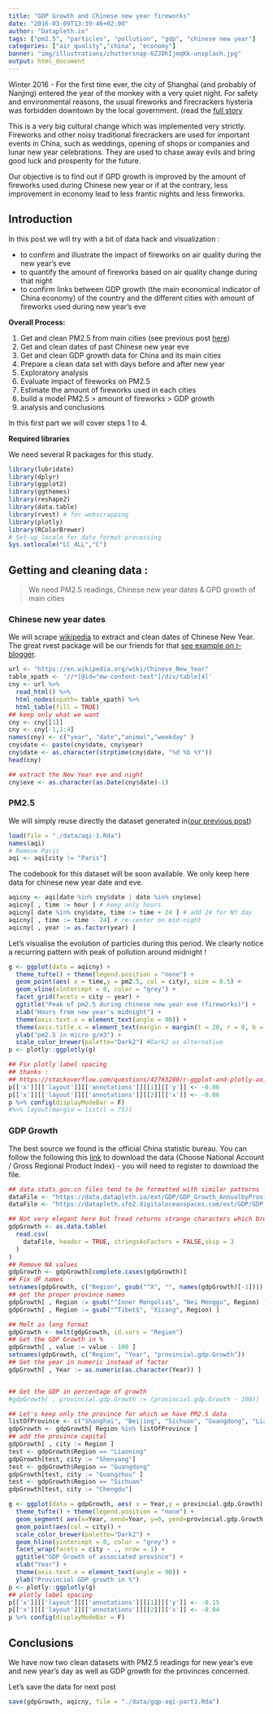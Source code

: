 ```yaml
---
title: "GDP Growth and Chinese new year fireworks"
date: "2016-03-09T13:39:46+02:00"
author: "Datapleth.io"
tags: ["pm2.5", "particles", "pollution", "gdp", "chinese new year"]
categories: ["air quality","china", "economy"]
banner: "img/illustrations/chuttersnap-6ZJDhIjmqKk-unsplash.jpg"
output: html_document
---
```



Winter 2016 - For the first time ever, the city of Shanghai (and probably of Nanjing) entered the year of the monkey with a very quiet night. For safety and environmental reasons, the usual fireworks and firecrackers hysteria was forbidden downtown by the local government. (read the [full story](https://www.scmp.com/news/china/society/article/2133109/chinas-lunar-new-year-fireworks-ban-struggle-between-protecting)

This is a very big cultural change which was implemented very strictly. Fireworks and other noisy traditional firecrackers are used for important events in China, such as weddings, opening of shops or companies and lunar new year celebrations. They are used to chase away evils and bring good luck and prosperity for the future.

Our objective is to find out if GPD growth is improved by the amount of fireworks used during Chinese new year or if at the contrary, less improvement in economy lead to less frantic nights and less fireworks.

## Introduction

In this post we will try with a bit of data hack and visualization :

- to confirm and illustrate the impact of fireworks on air quality during the new year's eve
- to quantify the amount of fireworks based on air quality change during that night
- to confirm links between GDP growth (the main economical indicator of China economy) of the country and the different cities with amount of fireworks used during new year's eve

**Overall Process: **

1. Get and clean PM2.5 from main cities (see previous post [here](https://datapleth.io/blog/2016/01/09/2016-01-09_pm25_beijing_shanghai-part1/))
2. Get and clean dates of past Chinese new year eve
3. Get and clean GDP growth data for China and its main cities
3. Prepare a clean data set with days before and after new year
4. Exploratory analysis
5. Evaluate impact of fireworks on PM2.5
6. Estimate the amount of fireworks used in each cities
7. build a model PM2.5 > amount of fireworks > GDP growth
8. analysis and conclusions

In this first part we will cover steps 1 to 4.

**Required libraries**

We need several R packages for this study.

```r
library(lubridate)
library(dplyr)
library(ggplot2)
library(ggthemes)
library(reshape2)
library(data.table)
library(rvest) # for webscrapping
library(plotly)
library(RColorBrewer)
# Set-up locale for date format processing
Sys.setlocale("LC_ALL","C")
```


## Getting and cleaning data : 

> We need PM2.5 readings, Chinese new year dates & GPD growth of main cities

### Chinese new year dates
We will scrape [wikipedia](https://en.wikipedia.org/wiki/Chinese_New_Year) to extract and clean dates of Chinese New Year. The great rvest package will be our friends for that [see example on r-blogger](http://www.r-bloggers.com/using-rvest-to-scrape-an-html-table/).

```r
url <- "https://en.wikipedia.org/wiki/Chinese_New_Year"
table_xpath <- '//*[@id="mw-content-text"]/div/table[4]'
cny <- url %>%
  read_html() %>%
  html_nodes(xpath= table_xpath) %>%
  html_table(fill = TRUE)
## keep only what we want
cny <- cny[[1]]
cny <- cny[-1,1:4]
names(cny) <- c("year", "date","animal","weekday" )
cny$date <- paste(cny$date, cny$year)
cny$date <- as.character(strptime(cny$date, "%d %b %Y"))
head(cny)

## extract the New Year eve and night
cny$eve <- as.character(as.Date(cny$date)-1)
```


### PM2.5
We will simply reuse directly the dataset generated in([our previous post](https://datapleth.io/blog/2016/01/09/2016-01-09_pm25_beijing_shanghai-part1/))

```r
load(file = "./data/aqi-1.Rda")
names(aqi)
# Remove Paris
aqi <- aqi[city != "Paris"]
```

The codebook for this dataset will be soon available. We only keep here data for chinese new year date and eve.

```r
aqicny <- aqi[date %in% cny$date | date %in% cny$eve]
aqicny[ , time := hour ] # keep only hours
aqicny[ date %in% cny$date, time := time + 24 ] # add 24 for NY day
aqicny[ , time := time - 24] # re-center on mid-night
aqicny[ , year := as.factor(year) ]
```

Let's visualise the evolution of particles during this period. We clearly notice
a recurring pattern with peak of pollution around midnight !

```r
g <- ggplot(data = aqicny) +
  theme_tufte() + theme(legend.position = "none") +
  geom_point(aes( x = time,y = pm2.5, col = city), size = 0.5) +
  geom_vline(xintercept = 0, color = "grey") +
  facet_grid(facets = city ~ year) +
  ggtitle("Peak of pm2.5 during chinese new year eve (fireworks)") +
  xlab("Hours from new year's midnight") + 
  theme(axis.text.x = element_text(angle = 90)) +
  theme(axis.title.x = element_text(margin = margin(t = 20, r = 0, b = 0, l = 0))) +
  ylab("pm2.5 in micro g/m3") +
  scale_color_brewer(palette="Dark2") #Dark2 as alternative
p <- plotly::ggplotly(g)

## Fix plotly label spacing
## thanks : 
## https://stackoverflow.com/questions/42763280/r-ggplot-and-plotly-axis-margin-wont-change
p[['x']][['layout']][['annotations']][[1]][['y']] <- -0.06
p[['x']][['layout']][['annotations']][[2]][['x']] <- -0.06
p %>% config(displayModeBar = F) 
#%>% layout(margin = list(l = 75))
```


### GDP Growth
The best source we found is the official China statistic bureau. You can follow the following this [link](http://data.stats.gov.cn/english/easyquery.htm?cn=E0103&f=912) to download the data (Choose National Account / Gross Regional Product Index) - you will need to register to download the file.

```r
## data.stats.gov.cn files tend to be formatted with similar patterns
dataFile <- "https://data.datapleth.io/ext/GDP/GDP_Growth_AnnualbyProvince.csv"
dataFile <- "https://datapleth.sfo2.digitaloceanspaces.com/ext/GDP/GDP_Growth_AnnualbyProvince.csv"

## Not very elegant here but fread returns strange characters which breaks Knitr
gdpGrowth <- as.data.table(
  read.csv(
    dataFile, header = TRUE, stringsAsFactors = FALSE,skip = 3
  )
)
## Remove NA values
gdpGrowth <- gdpGrowth[complete.cases(gdpGrowth)]
## Fix dF names
setnames(gdpGrowth, c("Region", gsub("^X", "", names(gdpGrowth)[-1])))
## get the proper province names
gdpGrowth[ , Region := gsub("^Inner Mongolia$", "Nei Menggu", Region) ]
gdpGrowth[ , Region := gsub("^Tibet$", "Xizang", Region) ]

## Melt as long format
gdpGrowth <- melt(gdpGrowth, id.vars = "Region")
## Get the GDP Growth in %
gdpGrowth[ , value := value - 100 ]
setnames(gdpGrowth, c("Region", "Year", "provincial.gdp.Growth"))
## Get the year in numeric instead of factor
gdpGrowth[ , Year := as.numeric(as.character(Year)) ]


## Get the GDP in percentage of growth
#gdpGrowth[ , provincial.gdp.Growth := (provincial.gdp.Growth - 100)]

## Let's keep only the province for which we have PM2.5 data
listOfProvince <- c("Shanghai", "Beijing", "Sichuan", "Guangdong", "Liaoning")
gdpGrowth <- gdpGrowth[ Region %in% listOfProvince ]
## add the province capital
gdpGrowth[ , city := Region ]
test <- gdpGrowth$Region == "Liaoning"
gdpGrowth[test, city := "Shenyang"]
test <- gdpGrowth$Region == "Guangdong"
gdpGrowth[test, city := "Guangzhou" ]
test <- gdpGrowth$Region == "Sichuan"
gdpGrowth[test, city := "Chengdu"]
```



```r
g <- ggplot(data = gdpGrowth, aes( x = Year,y = provincial.gdp.Growth), group = city) +
  theme_tufte() + theme(legend.position = "none") +
  geom_segment( aes(x=Year, xend=Year, y=0, yend=provincial.gdp.Growth, group = city), color = "grey") +
  geom_point(aes(col = city)) +
  scale_color_brewer(palette="Dark2") +
  geom_hline(yintercept = 0, color = "grey") +
  facet_wrap(facets = city ~ ., nrow = 1) +
  ggtitle("GDP Growth of associated province") +
  xlab("Year") + 
  theme(axis.text.x = element_text(angle = 90)) +
  ylab("Provincial GDP growth in %")
p <- plotly::ggplotly(g)
## plotly label spacing
p[['x']][['layout']][['annotations']][[1]][['y']] <- -0.15
p[['x']][['layout']][['annotations']][[2]][['x']] <- -0.04
p %>% config(displayModeBar = F)
```





## Conclusions
We have now two clean datasets with PM2.5 readings for new year's eve and new year's day as well as GDP growth for the provinces concerned.

Let's save the data for next post

```r
save(gdpGrowth, aqicny, file = "./data/gqp-aqi-part1.Rda")
```



